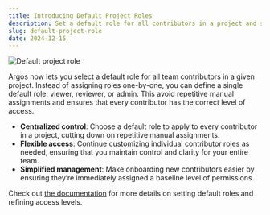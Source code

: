 ```yaml
---
title: Introducing Default Project Roles
description: Set a default role for all contributors in a project and simplify your permissions management.
slug: default-project-role
date: 2024-12-15
---
```


![Default project role](/assets/changelogs/default-project-role/default-project-user-level-highlight.jpg)

Argos now lets you select a default role for all team contributors in a given project. Instead of assigning roles one-by-one, you can define a single default role: viewer, reviewer, or admin. This avoid repetitive manual assignments and ensures that every contributor has the correct level of access.

- **Centralized control**: Choose a default role to apply to every contributor in a project, cutting down on repetitive manual assignments.
- **Flexible access**: Continue customizing individual contributor roles as needed, ensuring that you maintain control and clarity for your entire team.
- **Simplified management**: Make onboarding new contributors easier by ensuring they’re immediately assigned a baseline level of permissions.

Check out [the documentation](https://argos-ci.com/docs/team-members-and-roles#default-project-roles) for more details on setting default roles and refining access levels.
